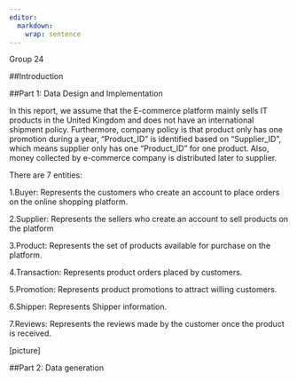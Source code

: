 ```yaml
---
editor: 
  markdown: 
    wrap: sentence
---
```


Group 24

##Introduction

##Part 1: Data Design and Implementation

In this report, we assume that the E-commerce platform mainly sells IT products in the United Kingdom and does not have an international shipment policy.
Furthermore, company policy is that product only has one promotion during a year, “Product_ID” is identified based on “Supplier_ID”, which means supplier only has one “Product_ID” for one product.
Also, money collected by e-commerce company is distributed later to supplier.

There are 7 entities:

1.Buyer: Represents the customers who create an account to place orders on the online shopping platform.

2.Supplier: Represents the sellers who create an account to sell products on the platform

3.Product: Represents the set of products available for purchase on the platform.

4.Transaction: Represents product orders placed by customers.

5.Promotion: Represents product promotions to attract willing customers.

6.Shipper: Represents Shipper information.

7.Reviews: Represents the reviews made by the customer once the product is received.

\[picture\]

##Part 2: Data generation
